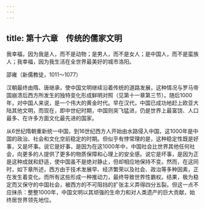 ```yaml
---
---
---
```

title: 第十六章　传统的儒家文明
---



我幸福，因为我是人，而不是动物；是男人，而不是女人；是中国人，而不是蛮族人；我幸福，因为我生活在全世界最美好的城市洛阳。

邵雍（新儒教徒，1011～1077）

汉朝最终由隋、唐继承，使中国文明继续沿着传统的道路发展，这种情况与罗马帝国崩溃后西方所发生的独特变化形成鲜明对照（见第十一章第三节）。随后1000年，对中国人来说，是一个伟大的黄金时代。早在汉代，中国已成功地赶上欧亚大陆其他文明，而现在，即中世纪时期，中国则突飞猛进，仍是世界上最富饶、人口最多、在许多方面文化最先进的国家。

从6世纪隋朝重新统一中国，到16世纪西方人开始由水路侵入中国，这1000年是中国的政治、社会和文化空前稳定的时期。但似乎有悖常理的是，这种稳定性既是好事，又是坏事。说它是好事，是因为在这1000年中，中国社会比世界其他任何社会，向更多的人提供了更多的物质保障和心理上的安全感。说它是坏事，是因为正是这种成就和舒适，使中国虽不是绝对静止，但却相应地保持不变。然而，在这同时，如下章所述，西方由于技术发展早、经济繁荣以及社会、政治等多种因素，正在发生着变化。而所有这些形成一种推动力，最终导致世界性霸权。结果，极为稳定而又保守的中国社会，被西方的不可阻挡的扩张主义弄得四分五裂。但这一点不应抹杀：整整1000年，中国文明以其顽强的生命力和对人类遗产的巨大贡献，始终居世界领先地位。